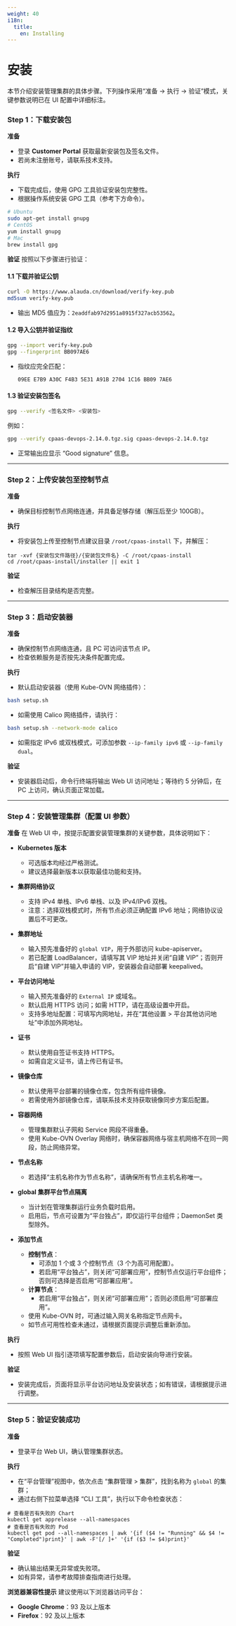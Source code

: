 ```yaml
---
weight: 40
i18n:
  title:
    en: Installing
---
```


# 安装

本节介绍安装管理集群的具体步骤。下列操作采用“准备 → 执行 → 验证”模式，关键参数说明已在 UI 配置中详细标注。

### Step 1：下载安装包

**准备**

- 登录 **Customer Portal** 获取最新安装包及签名文件。
- 若尚未注册账号，请联系技术支持。

**执行**

- 下载完成后，使用 GPG 工具验证安装包完整性。
- 根据操作系统安装 GPG 工具（参考下方命令）。

```bash
# Ubuntu
sudo apt-get install gnupg
# CentOS
yum install gnupg
# Mac
brew install gpg
```

**验证**
按照以下步骤进行验证：

#### 1.1 下载并验证公钥

```bash
curl -O https://www.alauda.cn/download/verify-key.pub
md5sum verify-key.pub
```

- 输出 MD5 值应为：`2eaddfab97d2951a8915f327acb53562`。

#### 1.2 导入公钥并验证指纹

```bash
gpg --import verify-key.pub
gpg --fingerprint BB097AE6
```

- 指纹应完全匹配：
  ```
  09EE E7B9 A30C F4B3 5E31 A91B 2704 1C16 BB09 7AE6
  ```

#### 1.3 验证安装包签名

```bash
gpg --verify <签名文件> <安装包>
```

例如：

```bash
gpg --verify cpaas-devops-2.14.0.tgz.sig cpaas-devops-2.14.0.tgz
```

- 正常输出应显示 “Good signature” 信息。

---

### Step 2：上传安装包至控制节点

**准备**

- 确保目标控制节点网络连通，并具备足够存储（解压后至少 100GB）。

**执行**

- 将安装包上传至控制节点建议目录 `/root/cpaas-install` 下，并解压：

```shell
tar -xvf {安装包文件路径}/{安装包文件名} -C /root/cpaas-install
cd /root/cpaas-install/installer || exit 1
```

**验证**

- 检查解压目录结构是否完整。

---

### Step 3：启动安装器

**准备**

- 确保控制节点网络连通，且 PC 可访问该节点 IP。
- 检查依赖服务是否按先决条件配置完成。

**执行**

- 默认启动安装器（使用 Kube-OVN 网络插件）：

```bash
bash setup.sh
```

- 如需使用 Calico 网络插件，请执行：

```bash
bash setup.sh --network-mode calico
```

- 如需指定 IPv6 或双栈模式，可添加参数 `--ip-family ipv6` 或 `--ip-family dual`。

**验证**

- 安装器启动后，命令行终端将输出 Web UI 访问地址；等待约 5 分钟后，在 PC 上访问，确认页面正常加载。

---

### Step 4：安装管理集群（配置 UI 参数）

**准备**
在 Web UI 中，按提示配置安装管理集群的关键参数，具体说明如下：

- **Kubernetes 版本**

  - 可选版本均经过严格测试。
  - 建议选择最新版本以获取最佳功能和支持。

- **集群网络协议**

  - 支持 IPv4 单栈、IPv6 单栈、以及 IPv4/IPv6 双栈。
  - 注意：选择双栈模式时，所有节点必须正确配置 IPv6 地址；网络协议设置后不可更改。

- **集群地址**

  - 输入预先准备好的 `global VIP`，用于外部访问 kube-apiserver。
  - 若已配置 LoadBalancer，请填写其 VIP 地址并关闭“自建 VIP”；否则开启“自建 VIP”并输入申请的 VIP，安装器会自动部署 keepalived。

- **平台访问地址**

  - 输入预先准备好的 `External IP` 或域名。
  - 默认启用 HTTPS 访问；如需 HTTP，请在高级设置中开启。
  - 支持多地址配置：可填写内网地址，并在“其他设置 > 平台其他访问地址”中添加外网地址。

- **证书**

  - 默认使用自签证书支持 HTTPS。
  - 如需自定义证书，请上传已有证书。

- **镜像仓库**

  - 默认使用平台部署的镜像仓库，包含所有组件镜像。
  - 若需使用外部镜像仓库，请联系技术支持获取镜像同步方案后配置。

- **容器网络**

  - 管理集群默认子网和 Service 网段不得重叠。
  - 使用 Kube-OVN Overlay 网络时，确保容器网络与宿主机网络不在同一网段，防止网络异常。

- **节点名称**

  - 若选择“主机名称作为节点名称”，请确保所有节点主机名称唯一。

- **global 集群平台节点隔离**

  - 当计划在管理集群运行业务负载时启用。
  - 启用后，节点可设置为“平台独占”，即仅运行平台组件；DaemonSet 类型除外。

- **添加节点**
  - **控制节点**：
    - 可添加 1 个或 3 个控制节点（3 个为高可用配置）。
    - 若启用“平台独占”，则关闭“可部署应用”，控制节点仅运行平台组件；否则可选择是否启用“可部署应用”。
  - **计算节点**：
    - 若启用“平台独占”，则关闭“可部署应用”；否则必须启用“可部署应用”。
  - 使用 Kube-OVN 时，可通过输入网关名称指定节点网卡。
  - 如节点可用性检查未通过，请根据页面提示调整后重新添加。

**执行**

- 按照 Web UI 指引逐项填写配置参数后，启动安装向导进行安装。

**验证**

- 安装完成后，页面将显示平台访问地址及安装状态；如有错误，请根据提示进行调整。

---

### Step 5：验证安装成功

**准备**

- 登录平台 Web UI，确认管理集群状态。

**执行**

- 在“平台管理”视图中，依次点击 “集群管理 > 集群”，找到名称为 `global` 的集群；
- 通过右侧下拉菜单选择 “CLI 工具”，执行以下命令检查状态：

```shell
# 查看是否有失败的 Chart
kubectl get apprelease --all-namespaces
# 查看是否有失败的 Pod
kubectl get pod --all-namespaces | awk '{if ($4 != "Running" && $4 != "Completed")print}' | awk -F'[/ ]+' '{if ($3 != $4)print}'
```

**验证**

- 确认输出结果无异常或失败项。
- 如有异常，请参考故障排查指南进行处理。

**浏览器兼容性提示**
建议使用以下浏览器访问平台：

- **Google Chrome**：93 及以上版本
- **Firefox**：92 及以上版本
